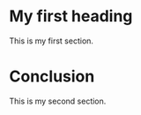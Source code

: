 # My first heading

<!-- \Cref{theoriginallabel} for tables, sections, tables and writes out e.g. "Table 1" - note capital "C" in \Cref-->

\Cref{sec:conclusion}


This is my first section.

# Conclusion \label{sec:conclusion}

This is my second section.